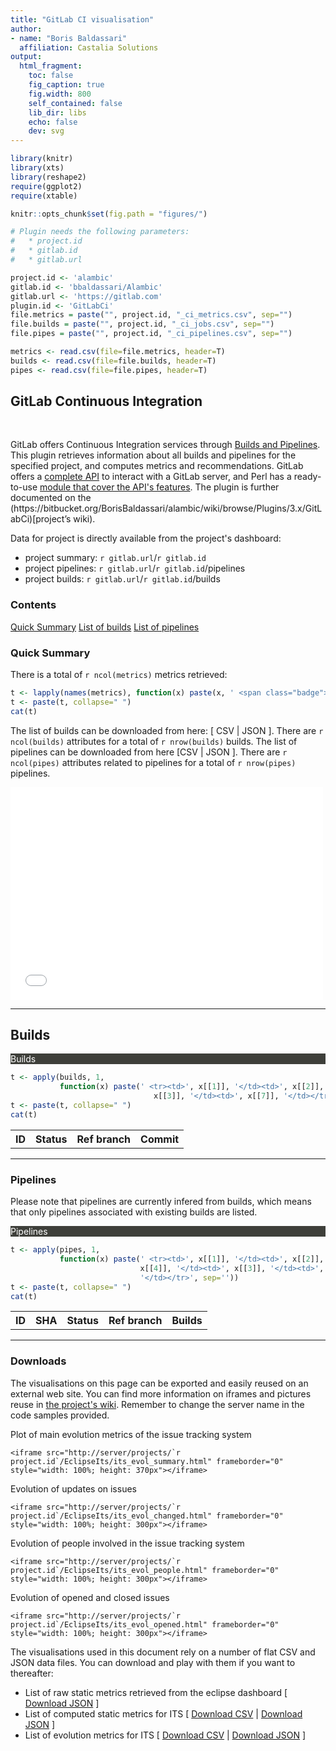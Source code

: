 ```yaml
---
title: "GitLab CI visualisation"
author:
- name: "Boris Baldassari"
  affiliation: Castalia Solutions
output:
  html_fragment:
    toc: false
    fig_caption: true
    fig.width: 800
    self_contained: false
    lib_dir: libs
    echo: false
    dev: svg
---
```


```r
library(knitr)
library(xts)
library(reshape2)
require(ggplot2)
require(xtable)

knitr::opts_chunk$set(fig.path = "figures/")

# Plugin needs the following parameters:
#   * project.id
#   * gitlab.id
#   * gitlab.url

project.id <- 'alambic'
gitlab.id <- 'bbaldassari/Alambic'
gitlab.url <- 'https://gitlab.com'
plugin.id <- 'GitLabCi'
file.metrics = paste("", project.id, "_ci_metrics.csv", sep="")
file.builds = paste("", project.id, "_ci_jobs.csv", sep="")
file.pipes = paste("", project.id, "_ci_pipelines.csv", sep="")

metrics <- read.csv(file=file.metrics, header=T)
builds <- read.csv(file=file.builds, header=T)
pipes <- read.csv(file=file.pipes, header=T)

```

## GitLab Continuous Integration

<br />

<div class="row"><div class="col-sm-7">

GitLab offers Continuous Integration services through [Builds and Pipelines](https://docs.gitlab.com/ee/ci/pipelines.html). This plugin retrieves information about all builds and pipelines for the specified project, and computes metrics and recommendations. GitLab offers a [complete API](https://docs.gitlab.com/ee/api/README.html) to interact with a GitLab server, and Perl has a ready-to-use [module that cover the API&apos;s features](http://search.cpan.org/~bluefeet/GitLab-API-v3-0.08/lib/GitLab/API/v3.pm). The plugin is further documented on the (https://bitbucket.org/BorisBaldassari/alambic/wiki/browse/Plugins/3.x/GitLabCi)[project's wiki).

Data for project is directly available from the project&apos;s dashboard:

* project summary: `r gitlab.url`/`r gitlab.id`
* project pipelines: `r gitlab.url`/`r gitlab.id`/pipelines
* project builds: `r gitlab.url`/`r gitlab.id`/builds

</div><div class="col-sm-4">
  <div class="panel panel-default">
  <div class="panel-heading"><h3 class="panel-title">Contents</h3></div>
  <div class="list-group">
  <a href="#summary" class="list-group-item">Quick Summary</a>
  <a href="#builds" class="list-group-item">List of builds</a>
  <a href="#pipelines" class="list-group-item">List of pipelines</a>
  </div>
  </div>
</div></div>

### <a name="quick-summary"></a>Quick Summary

<div class="row"><div class="col-sm-7">
There is a total of ``r ncol(metrics)`` metrics retrieved:

```r
t <- lapply(names(metrics), function(x) paste(x, ' <span class="badge">', metrics[[x]], '</span>, ', sep=''))
t <- paste(t, collapse=" ")
cat(t)
```

The list of builds can be downloaded from here: [ CSV | JSON ]. There are ``r ncol(builds)`` attributes for a total of ``r nrow(builds)`` builds. The list of pipelines can be downloaded from here [CSV | JSON ]. There are ``r ncol(pipes)`` attributes related to pipelines for a total of ``r nrow(pipes)`` pipelines.
</div><div class="col-sm-4">
  <iframe src="/projects/`r project.id`/GitLabCi/gitlabci_pie.html" frameborder="0" style="width: 500px; height: 340px"></iframe>
</div></div>

-----

## <a name="builds"></a>Builds


<div class="panel panel-default">
<div class="panel-heading" style="background-color: #3E3F3A; color: white"><span class="fa fa-indent"></span>  Builds</div>

<table class="table table-striped">
  <tr><th>ID</th><th>Status</th><th>Ref branch</th><th>Commit</th></tr>
```r
t <- apply(builds, 1, 
		   function(x) paste(' <tr><td>', x[[1]], '</td><td>', x[[2]], '</td><td>', 
							    x[[3]], '</td><td>', x[[7]], '</td></tr>', sep=''))
t <- paste(t, collapse=" ")
cat(t)
```
</table>
</div>

-----

### <a name="pipelines"></a>Pipelines

Please note that pipelines are currently infered from builds, which means that only pipelines associated with existing builds are listed.

<div class="panel panel-default">
<div class="panel-heading" style="background-color: #3E3F3A; color: white"><span class="fa fa-indent"></span>  Pipelines</div>

<table class="table table-striped">
  <tr><th>ID</th><th>SHA</th><th>Status</th><th>Ref branch</th><th>Builds</th></tr>
```r
t <- apply(pipes, 1, 
		   function(x) paste(' <tr><td>', x[[1]], '</td><td>', x[[2]], '</td><td>', 
							 x[[4]], '</td><td>', x[[3]], '</td><td>', x[[5]], 
							 '</td></tr>', sep=''))
t <- paste(t, collapse=" ")
cat(t)
```
</table>
</div>

-----

### <a name="downloads"></a>Downloads

The visualisations on this page can be exported and easily reused on an external web site. You can find more information on iframes and pictures reuse in [the project&apos;s wiki](https://bitbucket.org/BorisBaldassari/alambic/wiki/Using_autogenerated_pictures/). Remember to change the server name in the code samples provided.

Plot of main evolution metrics of the issue tracking system

    <iframe src="http://server/projects/`r project.id`/EclipseIts/its_evol_summary.html" frameborder="0" style="width: 100%; height: 370px"></iframe>

Evolution of updates on issues

    <iframe src="http://server/projects/`r project.id`/EclipseIts/its_evol_changed.html" frameborder="0" style="width: 100%; height: 300px"></iframe>

Evolution of people involved in the issue tracking system

    <iframe src="http://server/projects/`r project.id`/EclipseIts/its_evol_people.html" frameborder="0" style="width: 100%; height: 300px"></iframe>
    
Evolution of opened and closed issues

    <iframe src="http://server/projects/`r project.id`/EclipseIts/its_evol_opened.html" frameborder="0" style="width: 100%; height: 300px"></iframe>

The visualisations used in this document rely on a number of flat CSV and JSON data files. You can download and play with them if you want to thereafter:

* List of raw static metrics retrieved from the eclipse dashboard [ <a href="import_its.json">Download JSON</a> ]
* List of computed static metrics for ITS [ <a href="metrics_its.csv">Download CSV</a> | <a href="metrics_its.json">Download JSON</a> ]
* List of evolution metrics for ITS [ <a href="metrics_evol_its.csv">Download CSV</a> | <a href="metrics_evol_its.json">Download JSON</a> ]


